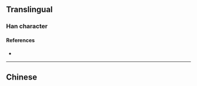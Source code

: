{{character info}}
==Translingual==

===Han character===
{{Han char|rn=85|rad=水|as=06|sn=9|four=33150|canj=EIHQ|ids=⿰氵牟}}

====References====
* {{Han ref|kx=0621.020|dkj=17389|dj=1017.020|hdz=31618.030|uh=6D20|ud=27936|bh=CFA8|bd=53160}}

----

==Chinese==
{{zh-see|涘|v}}